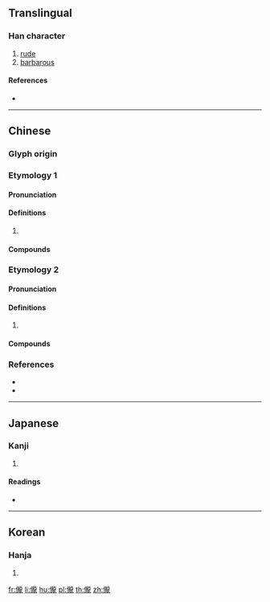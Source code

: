 {{character info/new}}
==Translingual==

===Han character===
{{Han char|rn=9|rad=人|as=16|sn=18|four=21211|canj=OYBP|ids=⿰亻龍}}

# [[rude]]
# [[barbarous]]

====References====
* {{Han ref|kx=0121.170|dkj=01281|dj=0256.050|hdz=10237.010|uh=5131|ud=20785|bh=EFB7|bd=61367}}

----

==Chinese==

===Glyph origin===
{{Han etym}}

===Etymology 1===
{{zh-forms|s=𫢒}}

====Pronunciation====
{{zh-pron
|m=lóng
|c=lung5
|mc=y
|oc=y
|cat=
}}
{{attention|nan|supposedly <láng> with the 華語 translation of 儱? Iunn Un-gian}}
{{attention|nan|also appears in 甘字典查詢 as <lóng>}}

====Definitions====
{{zh-hanzi}}

# {{rfdef|zh}}

====Compounds====
{{zh-der|儱倲|儱侗}}

===Etymology 2===
{{zh-forms|s=𫢒}}

====Pronunciation====
{{zh-pron
|m=lòng
|c=lung5
|mc=y
|oc=y
|cat=
}}

====Definitions====
{{zh-hanzi}}

# {{rfdef|zh}}

====Compounds====
{{zh-der|儱偅}}

===References===
* {{R:twedu|B00192}}
* {{R:yue:MFCCD}}

----

==Japanese==

===Kanji===
{{ja-kanji|grade=|rs=人16}}

# {{defn|lang=ja|sort=人16}}

====Readings====
* {{ja-readings|on=[[ろう]] (rō), [[る]] (ru), [[りょう]] (ryō), [[りゅ]] (ryu)|kun=[[でさあがらない]] (desaagaranai), [[うやむや]] (uyamuya)}}

----

==Korean==

===Hanja===
{{ko-hanja|hangeul=롱|rv=rong|mr=rong}}

# {{defn|lang=ko|sort=人16}}

[[fr:儱]]
[[li:儱]]
[[hu:儱]]
[[pl:儱]]
[[th:儱]]
[[zh:儱]]